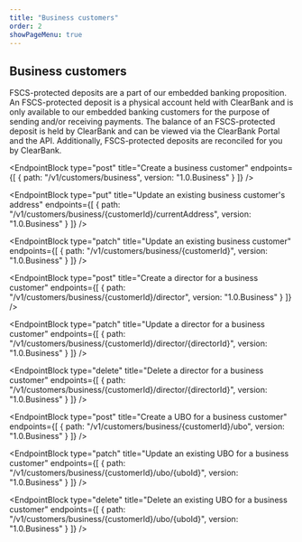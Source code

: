 ```yaml
---
title: "Business customers"
order: 2
showPageMenu: true
---
```



## Business customers

FSCS-protected deposits are a part of our embedded banking proposition. An FSCS-protected deposit is a physical account held with ClearBank and is only available to our embedded banking customers for the purpose of sending and/or receiving payments. The balance of an FSCS-protected deposit is held by ClearBank and can be viewed via the ClearBank Portal and the API. Additionally, FSCS-protected deposits are reconciled for you by ClearBank.

<EndpointBlock
  type="post"
  title="Create a business customer"
  endpoints={[
    {
      path: "/v1/customers/business",
      version: "1.0.Business"
    }
  ]}
/>

<EndpointBlock
  type="put"
  title="Update an existing business customer's address"
  endpoints={[
    {
      path: "/v1/customers/business/{customerId}/currentAddress",
      version: "1.0.Business"
    }
  ]}
/>

<EndpointBlock
  type="patch"
  title="Update an existing business customer"
  endpoints={[
    {
      path: "/v1/customers/business/{customerId}",
      version: "1.0.Business"
    }
  ]}
/>

<EndpointBlock
  type="post"
  title="Create a director for a business customer"
  endpoints={[
    {
      path: "/v1/customers/business/{customerId}/director",
      version: "1.0.Business"
    }
  ]}
/>

<EndpointBlock
  type="patch"
  title="Update a director for a business customer"
  endpoints={[
    {
      path: "/v1/customers/business/{customerId}/director/{directorId}",
      version: "1.0.Business"
    }
  ]}
/>

<EndpointBlock
  type="delete"
  title="Delete a director for a business customer"
  endpoints={[
    {
      path: "/v1/customers/business/{customerId}/director/{directorId}",
      version: "1.0.Business"
    }
  ]}
/>

<EndpointBlock
  type="post"
  title="Create a UBO for a business customer"
  endpoints={[
    {
      path: "/v1/customers/business/{customerId}/ubo",
      version: "1.0.Business"
    }
  ]}
/>

<EndpointBlock
  type="patch"
  title="Update an existing UBO for a business customer"
  endpoints={[
    {
      path: "/v1/customers/business/{customerId}/ubo/{uboId}",
      version: "1.0.Business"
    }
  ]}
/>

<EndpointBlock
  type="delete"
  title="Delete an existing UBO for a business customer"
  endpoints={[
    {
      path: "/v1/customers/business/{customerId}/ubo/{uboId}",
      version: "1.0.Business"
    }
  ]}
/>